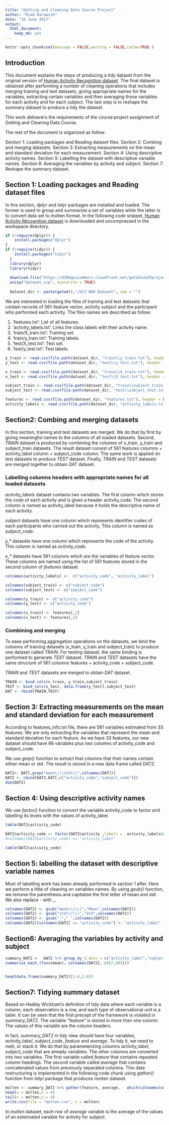 ---
title: "Getting and Cleaning Data Course Project"
author: "Riad Darawish"
date: "16 June 2017"
output: 
  html_document: 
    keep_md: yes
---

```{r setup, include=FALSE}
knitr::opts_chunk$set(message = FALSE,warning = FALSE,cache=TRUE )
```

## Introduction

This document explains the steps of producing a tidy dataset from the original version of [Human Activity Recognition dataset](http://archive.ics.uci.edu/ml/datasets/Human+Activity+Recognition+Using+Smartphones). The final dataset is obtained after performing a number of cleaning operations that includes merging training and test datasets, giving appropriate names for the variables, extracting certain variables and then averaging those variables for each activity and for each subject. The last step is to reshape the summary dataset to produce a tidy the dataset. 

This work deliverers the requirements of the course project assignment of Getting and Cleaning Data Course.

The rest of the document is organized as follow:

Section 1: Loading packages and Reading dataset files.
Section 2: Combing and merging datasets.
Section 3: Extracting measurements on the mean and standard deviation for each measurement.
Section 4: Using descriptive activity names.
Section 5: Labelling the dataset with descriptive variable names.
Section 6: Averaging the variables by activity and subject.
Section 7: Reshape the summary dataset.

## Section 1: Loading packages and Reading dataset files

In this section, *dplyr* and *tidyr* packages are installed and loaded. The former is used to group and summarize a set of variables while the latter is to convert data set to molten format. In the following code snippet, [Human Activity Recognition dataset](https://d396qusza40orc.cloudfront.net/getdata%2Fprojectfiles%2FUCI%20HAR%20Dataset.zip "Human Activity Recognition dataset") is downloaded and uncompressed in the workspace directory. 

```{r}
if (!require(dplyr)) {
    install.packages("dplyr")
}
if (!require(tidyr)) {
    install.packages("tidyr")
  }
  library(dplyr)
  library(tidyr)
  
  download.file("https://d396qusza40orc.cloudfront.net/getdata%2Fprojectfiles%2FUCI%20HAR%20Dataset.zip","dataset.zip")
  unzip("dataset.zip", overwrite = TRUE)
  
  dataset_dir <- paste(getwd(),"/UCI HAR Dataset", sep = "")
```

We are interested in loading the files of training and test datasets that contain records of 561-feature vector, activity subject and the participant who performed each activity. The files names are described as follow:


1.  'features.txt': List of all features.
2.  'activity_labels.txt': Links the class labels with their activity name.
3.  'train/X_train.txt': Training set.
4.  'train/y_train.txt': Training labels.
5.  'test/X_test.txt': Test set.
6.  'test/y_test.txt': Test labels.


```{r pressure, echo=FALSE}
y_train <- read.csv(file.path(dataset_dir, "train\\y_train.txt"), header = F, sep="")
y_test <- read.csv(file.path(dataset_dir, "test\\y_test.txt"), header = F, sep="")

x_train <- read.csv(file.path(dataset_dir, "train\\X_train.txt"), header = F, sep="")
x_test <- read.csv(file.path(dataset_dir, "test\\X_test.txt"), header = F, sep="")

subject_train <- read.csv(file.path(dataset_dir, "train\\subject_train.txt"), header = F, sep="")
subject_test <- read.csv(file.path(dataset_dir, "test\\subject_test.txt"), header = F, sep="")

features <- read.csv(file.path(dataset_dir, "features.txt"), header = F, sep="")
activity_labels <- read.csv(file.path(dataset_dir, "activity_labels.txt"), header = F, sep="")

```


## Section2: Combing and merging datasets

In this section, training and test datasets are merged. We do that by first by giving meaningful names to the columns of all loaded datasets. Second, *TRAIN* dataset is produced by combining the columns of x_train, y_train and subject_train datasets. The result dataset consist of 561 features columns + activity_label column + subject_code column. The same work is applied on test datasets to produce *TEST* dataset.
Finally, *TRAIN* and *TEST* datasets are merged together to obtain *DAT* dataset.


### Labelling columns headers with appropriate names for all loaded datasets

*activity_labels* dataset contains two variables. The first column which stores the code of each activity and is given a header activity_code. The second column is named as activity_label because it holds the descriptive name of each activity. 

*subject* datasets have one column which represents identifier codes of each participants who carried out the activity. This column is named as *subject_code*.

*y_\** datasets have one column which represents the code of the activity. This column is named as *activity_code*.

*x_\** datasets have 561 columns which are the variables of feature vector. These columns are named using the list of 561 features stored in the second column of *features* dataset.

```{r }
colnames(activity_labels) <-  c("activity_code", "activity_label") 

colnames(subject_train) <- c("subject_code")
colnames(subject_test) <- c("subject_code")

colnames(y_train) <- c("activity_code") 
colnames(y_test) <- c("activity_code") 

colnames(x_train) <- features[,2]
colnames(x_test) <- features[,2]
```


### Combining and merging

To ease performing aggregation operations on the datasets, we bind the columns of training datasets (x_train, y_train and subject_train) to produce one dataset called *TRAIN*. For testing dataset, the same binding is performed to generate *TEST* dataset. *TRAIN* and *TEST* datasets have the same structure of 561 columns features + activity_code + subject_code. 

*TRAIN* and *TEST* datasets are merged to obtain *DAT* dataset.
```{r}
TRAIN <- bind_cols(x_train, y_train,subject_train)
TEST <- bind_cols(x_test, data.frame(y_test),subject_test)
DAT <- rbind(TRAIN,TEST)
```


## Section 3: Extracting measurements on the mean and standard deviation for each measurement
According to features_info.txt file, there are 561 variables estimated from 33 features. We are only extracting the variables that represent the mean and standard deviation for each feature. As we have 33 features, our new dataset should have 66 variables plus two columns of activity_code and subject_code.

We use *grep()* function to extract that columns that their names contain either mean or std. The result is stored in a new data frame called *DAT2*.

```{r}
DAT2<- DAT[,grep("mean\\(|std\\(",colnames(DAT))]
DAT2 <- cbind(DAT2,DAT[,c("activity_code","subject_code")])
dim(DAT2)
```



## Section 4: Using descriptive activity names

We use *factor()* function to convert the variable activity_code to factor and labelling its levels with the values of activity_label.

```{r }
table(DAT2$activity_code)

DAT2$activity_code <- factor(DAT2$activity ,labels =  activity_labels$activity_label)
#colnames(DAT2$activity_code) == "activity_label"

table(DAT2$activity_code)
```

## Section 5: labelling the dataset with descriptive variable names

Most of labelling work has been already performed in section 1 after. Here we perform a little of cleaning on variables names. By using *gsub()* function, we remove the parenthesis and capitalise the first letter of mean and std. We also replace - with _.



```{r}
colnames(DAT2) <- gsub("mean\\(\\)","Mean",colnames(DAT2)) 
colnames(DAT2) <- gsub("std\\(\\)","Std",colnames(DAT2)) 
colnames(DAT2) <- gsub("-","_",colnames(DAT2)) 
colnames(DAT2)[colnames(DAT2) == "activity_code"] <- "activity_label"
```


## Section6: Averaging the variables by activity and subject

```{r }
summary_DAT2 <-  DAT2 %>% group_by_(.dots = c("activity_label","subject_code")) %>%
summarise_each_(funs(mean), colnames(DAT2[,-c(67,68)]))


head(data.frame(summary_DAT2)[1:4,1:6])

```

## Section7: Tidying summary dataset
Based on Hadley Wickham's definition of tidy data where each variable is a column, each observation is a row, and each type of observational unit is a table. It can be seen that the first precept of the framework is violated in *summary_DAT2*. The variable "feature" is stored in more than one column. The values of this variable are the column headers.

In fact, *summary_DAT2* in tidy view should have four variables, *activity_label*, *subject_code*, *feature* and *average*. To tidy it, we need to melt, or stack it. We do that by parameterizing columns *activity_label*, *subject_code* that are already variables. The other columns are converted into two variables. The first variable called *feature* that contains repeated column headings. The second variable called *average* that contains concatenated values from previously separated columns. This data restructuring is implemented in the following code chunk using *gather()* function from *tidyr* package that produces  molten dataset.


```{r}
molten <- summary_DAT2 %>% gather(feature, average, - which(colnames(summary_DAT2) %in% c("activity_label","subject_code")))
head(x = molten,n = 4)
tail(x = molten,n = 4)
write.csv(file = "molten.csv", x = molten)
```

In *molten* dataset, each row of *average* variable is the average of the values of an esteimated varaible for activity for subject.

